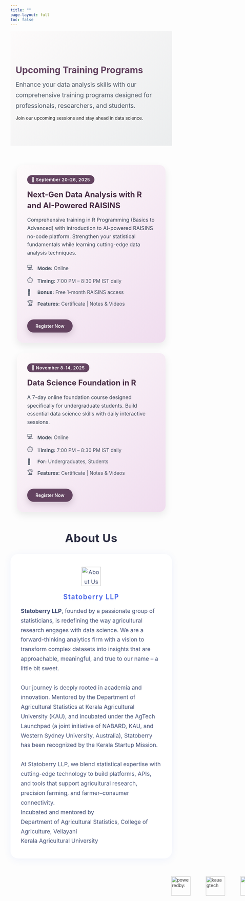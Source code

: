 ```yaml
---
title: ""
page-layout: full
toc: false
---
```


```{=html}
<!-- ========== HERO SECTION FOR UPCOMING TRAINING PROGRAMS ========== -->
<div class="hero" style="background: linear-gradient(135deg, #fdfbfb 0%, #ebedee 100%); padding: 4rem 1rem;">
  <div class="container-fluid">
    <div class="row align-items-center g-4">
      <div class="col-lg-8 mx-auto text-center">
        <h1 class="hero-title display-5 fw-bold" style="margin-bottom:.8rem; color:#634360;">
          Upcoming Training Programs
        </h1>
        <p class="lead" style="max-width:60ch; margin:0 auto; color:#4b5563; font-size:1.2rem; line-height:1.7;">
          Enhance your data analysis skills with our comprehensive training programs 
          designed for professionals, researchers, and students.
        </p>
        <p class="text-muted small mt-3 fst-italic">
          Join our upcoming sessions and stay ahead in data science.
        </p>
      </div>
    </div>
  </div>
</div>


<!-- ========== TRAINING CARDS ========== -->
<section id="trainings" style="margin: 60px 0;">
  <style>
    /* Grid */
    #trainings {
      max-width: 1200px;
      margin: 0 auto;
      padding: 0 20px;
    }
    .training-grid {
      display: grid;
      grid-template-columns: repeat(auto-fit, minmax(360px, 1fr));
      gap: 32px;
      margin-bottom: 40px;
    }
    /* Card */
    .training-card {
      border-radius: 20px;
      padding: 32px;
      background: linear-gradient(135deg, #fdfbfb 0%, #f0ddef 100%);
      box-shadow: 0 10px 25px rgba(0,0,0,.08);
      transition: transform 0.35s ease, box-shadow 0.35s ease;
    }
    .training-card:hover {
      transform: translateY(-6px);
      box-shadow: 0 16px 36px rgba(0,0,0,.15);
    }
    .training-card .badge {
      display: inline-block;
      padding: 6px 14px;
      border-radius: 999px;
      background: #634360;
      color: #fff;
      font-weight: 600;
      font-size: 0.85rem;
      margin-bottom: 16px;
      letter-spacing: .5px;
    }
    .training-card h3 {
      margin: 0 0 16px;
      font-size: 1.5rem;
      font-weight: 700;
      color: #472c44;
      line-height: 1.4;
    }
    .training-card .description {
      margin: 0 0 20px;
      font-size: 1rem;
      color: #374151;
      line-height: 1.6;
    }
    .training-details {
      margin: 18px 0;
    }
    .detail-item {
      display: flex;
      align-items: center;
      margin-bottom: 10px;
      font-size: 0.95rem;
      color: #4b5563;
    }
    .detail-icon {
      width: 22px;
      margin-right: 10px;
      font-size: 1.1rem;
    }
    .training-card .btn {
      display: inline-block;
      padding: 12px 26px;
      border-radius: 999px;
      background: #634360;
      color: #fff;
      font-weight: 600;
      text-decoration: none;
      box-shadow: 0 8px 20px rgba(99,67,96,.25);
      transition: all 0.3s ease;
      margin-top: 16px;
    }
    .training-card .btn:hover {
      background: #472c44;
      transform: translateY(-2px);
    }
    /* Dark mode */
    .quarto-dark .training-card {
      background: linear-gradient(135deg, #1f2937 0%, #111827 100%);
      color: #e7e8ea;
    }
    .quarto-dark .training-card h3 {
      color: #f3f4f6;
    }
    .quarto-dark .training-card .description {
      color: #d1d5db;
    }
    .quarto-dark .detail-item {
      color: #9ca3af;
    }
    /* Section Titles */
    .section-title {
      font-size: 2.2rem;
      font-weight: 700;
      color: #2b2d42;
      text-align: center;
      margin: 2.5rem 0 1.5rem;
      letter-spacing: .6px;
    }
    .quarto-dark .section-title {
      color: #e5e7eb;
    }
    /* About Us */
    .aboutus-card {
      background: #fff;
      max-width: 880px;
      margin: 1.8rem auto 2.5rem;
      padding: 2.5rem 2rem;
      box-shadow: 0 4px 25px rgba(68,97,230,0.08);
      border-radius: 24px;
      line-height: 1.7;
      font-size: 1.1rem;
      color: #455177;
    }
    .aboutus-logo {
      text-align: center;
      margin-bottom: 1rem;
    }
    .aboutus-name {
      text-align: center;
      font-size: 1.3rem;
      font-weight: 600;
      color: #4461e6;
      letter-spacing: 1.8px;
      margin-bottom: 0.7rem;
    }
    /* Logo Scroll */
    .logo-scroll {
      display: flex;
      gap: 3rem;
      overflow: hidden;
      position: relative;
      margin: 2rem auto;
      padding: 1rem 0;
      animation: scroll 22s linear infinite;
    }
    .logo-scroll img {
      height: 60px;
      opacity: .9;
      transition: transform .3s ease, opacity .3s ease;
    }
    .logo-scroll img:hover {
      transform: scale(1.08);
      opacity: 1;
    }
    @keyframes scroll {
      from { transform: translateX(100%); }
      to { transform: translateX(-100%); }
    }
    /* Mobile responsiveness */
    @media (max-width: 768px) {
      .training-grid {
        grid-template-columns: 1fr;
        gap: 24px;
      }
      .training-card {
        padding: 24px;
      }
      .logo-scroll {
        gap: 2rem;
        animation-duration: 18s;
      }
    }
  </style>

  <div class="training-grid">
    <!-- Training 1 -->
    <div class="training-card" onclick="window.location.href='training1.html'" style="cursor: pointer;">
      <div class="badge">📅 September 20–26, 2025</div>
      <h3>Next-Gen Data Analysis with R and AI-Powered RAISINS</h3>
      <p class="description">
        Comprehensive training in R Programming (Basics to Advanced) with introduction to AI-powered RAISINS no-code platform. Strengthen your statistical fundamentals while learning cutting-edge data analysis techniques.
      </p>
      <div class="training-details">
        <div class="detail-item"><span class="detail-icon">💻</span><span><strong>Mode:</strong> Online</span></div>
        <div class="detail-item"><span class="detail-icon">⏱️</span><span><strong>Timing:</strong> 7:00 PM – 8:30 PM IST daily</span></div>
        <div class="detail-item"><span class="detail-icon">🎁</span><span><strong>Bonus:</strong> Free 1-month RAISINS access</span></div>
        <div class="detail-item"><span class="detail-icon">🏆</span><span><strong>Features:</strong> Certificate | Notes & Videos</span></div>
      </div>
      <a class="btn" href="training1.qmd" onclick="event.stopPropagation();">Register Now</a>
    </div>
    <!-- Training 2 -->
    <div class="training-card" onclick="window.location.href='training2.html'" style="cursor: pointer;">
      <div class="badge">📅 November 8-14, 2025</div>
      <h3>Data Science Foundation in R</h3>
      <p class="description">
        A 7-day online foundation course designed specifically for undergraduate students. Build essential data science skills with daily interactive sessions.
      </p>
      <div class="training-details">
        <div class="detail-item"><span class="detail-icon">💻</span><span><strong>Mode:</strong> Online</span></div>
        <div class="detail-item"><span class="detail-icon">⏱️</span><span><strong>Timing:</strong> 7:00 PM – 8:30 PM IST daily</span></div>
        <div class="detail-item"><span class="detail-icon">👥</span><span><strong>For:</strong> Undergraduates, Students </span></div>
        <div class="detail-item"><span class="detail-icon">🏆</span><span><strong>Features:</strong> Certificate | Notes & Videos</span></div>
      </div>
      <a class="btn" href="training2.qmd" onclick="event.stopPropagation();">Register Now</a>
    </div>
  </div>
</section>


<!-- About Us -->
<section class="aboutus-section">
  <div class="section-title">About Us</div>
  <div class="aboutus-card">
    <div class="aboutus-logo">
      <img src="www/statoberry.webp" alt="About Us Logo" style="width:60px; height:auto;" />
    </div>
    <div class="aboutus-name">Statoberry LLP</div>
    <div class="aboutus-description">
      <strong>Statoberry LLP</strong>, founded by a passionate group of statisticians, is redefining the way agricultural research engages with data science. 
      We are a forward-thinking analytics firm with a vision to transform complex datasets into insights that are approachable, meaningful, and true to our name – a little bit sweet.
      <br><br>
      Our journey is deeply rooted in academia and innovation. Mentored by the Department of Agricultural Statistics at Kerala Agricultural University (KAU), and incubated under the AgTech Launchpad (a joint initiative of NABARD, KAU, and Western Sydney University, Australia), Statoberry has been recognized by the Kerala Startup Mission. 
      <br><br>
      At Statoberry LLP, we blend statistical expertise with cutting-edge technology to build platforms, APIs, and tools that support agricultural research, precision farming, and farmer–consumer connectivity.
    </div>
    <div class="aboutus-incubation mt-3 text-center text-muted small">
      Incubated and mentored by <br> Department of Agricultural Statistics, College of Agriculture, Vellayani <br> Kerala Agricultural University
    </div>
  </div>
</section>


<!-- Logo Scroll -->
<div class="logo-scroll">
  <img src="www/poweredby.png" alt="poweredby:" />
  <img src="www/agtech.png" alt="kauagtech" />
  <img src="www/kaulogo.png" alt="KAU" />
  <img src="www/nabardlogo.png" alt="NABARD" />
  <img src="www/ksumlogo.png" alt="WSU" />
</div>
```

